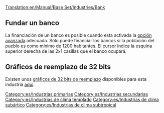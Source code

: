 [[Translation:en/Manual/Base Set/Industries/Bank]]

{{es/Industrias|imagen=en/Bank.png
|nombre=banco
|climas=[[es/Manual/Clima|Templado]], [[es/Manual/Clima|Subártico]], [[es/Manual/Clima|Subtropical]].
|acepta=[[es/Manual/Base Set/Cargos/Objetos de valor|Objetos de valor]] (clima templado),<br/> [[es/Manual/Base Set/Cargos/Oro|Oro]] (clima subártico),<br/> [[es/Manual/Base Set/Cargos/Diamantes|Diamantes]] (clima Subtropical).
|produce=[[es/Manual/Base Set/Cargos/Objetos de valor|Objetos de valor]] (clima templado)
|notas=Existe dos gráficos diferentes para esta industria. El superior aparece en el clima templado, el de abajo aparece en los climas subártico y subtropical.<br/>
{{en/Phototable|[[File:en/Tropicalbank.png]]|Subártico y subtropical|center}}
}}

==Fundar un banco==
La financiación de un banco es posible cuando esta activada la [[es/Archive/Manual/Settings/Opciones avanzadas/Economía#Método de construcción de industria primaria|opción avanzada]] adecuada. Sólo puede financiar los bancos si la población del pueblo es como mínimo de 1200 habitantes. El cursor indica la esquina superior derecha de las 2x1 casillas que el banco ocupará.

==Gráficos de reemplazo de 32 bits==
Existen unos [[es/Archive/Old 32bpp/Desarrollo de gráficos de 32 bits|gráficos de 32 bits de reemplazo]] disponibles para esta industria [[es/Lista de archivos descargables de 32 bits|aquí]].

{{es/Navbox industrias}}

[[Category:es/Industrias primarias]]
[[Category:es/Industrias secundarias]]
[[Category:es/Industrias de clima templado]]
[[Category:es/Industrias de clima subártico]]
[[Category:es/Industrias de clima subtropical]]